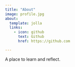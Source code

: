 ```yaml
---
title: "About"
image: profile.jpg
about:
  template: jolla
  links:
    - icon: github
      text: Github
      href: https://github.com

---
```


A place to learn and reflect.
